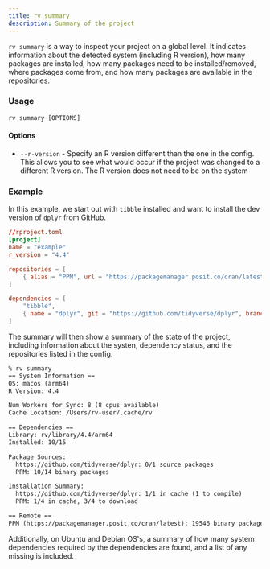 ```yaml
---
title: rv summary
description: Summary of the project
---
```


`rv summary` is a way to inspect your project on a global level. It indicates information about the detected system 
(including R version), how many packages are installed, how many packages need to be installed/removed, where packages come from,
and how many packages are available in the repositories.

### Usage
```shell
rv summary [OPTIONS]
```

#### Options
* `--r-version` - Specify an R version different than the one in the config. This allows you to see what would occur if
the project was changed to a different R version. The R version does not need to be on the system

### Example
In this example, we start out with `tibble` installed and want to install the dev version of `dplyr` from GitHub.

```toml ins={12}
//rproject.toml
[project]
name = "example"
r_version = "4.4"

repositories = [
    { alias = "PPM", url = "https://packagemanager.posit.co/cran/latest" },
]

dependencies = [
    "tibble",
    { name = "dplyr", git = "https://github.com/tidyverse/dplyr", branch = "main" },
]
```

The summary will then show a summary of the state of the project, including information about the systen, dependency status, 
and the repositories listed in the config.
```txt {1}
% rv summary
== System Information == 
OS: macos (arm64)
R Version: 4.4

Num Workers for Sync: 8 (8 cpus available)
Cache Location: /Users/rv-user/.cache/rv

== Dependencies == 
Library: rv/library/4.4/arm64
Installed: 10/15

Package Sources: 
  https://github.com/tidyverse/dplyr: 0/1 source packages
  PPM: 10/14 binary packages

Installation Summary: 
  https://github.com/tidyverse/dplyr: 1/1 in cache (1 to compile)
  PPM: 1/4 in cache, 3/4 to download

== Remote == 
PPM (https://packagemanager.posit.co/cran/latest): 19546 binary packages, 22373 source packages
```

Additionally, on Ubuntu and Debian OS's, a summary of how many system dependencies required by the dependencies are found, 
and a list of any missing is included.